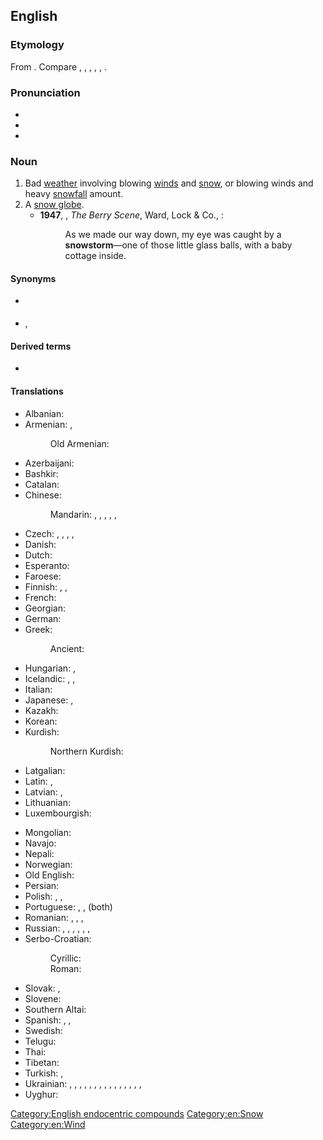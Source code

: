 ==English==

===Etymology===
From {{af|en|snow|storm}}. Compare {{cog|stq|Sneestoarm}}, {{cog|fy|sniestoarm}}, {{cog|de|Schneesturm}}, {{cog|nl|sneeuwstorm}}, {{cog|sv|snöstorm}}, {{cog|is|snjóstormur}}.

===Pronunciation===
* {{IPA|en|/ˈsnəʊstɔːm/}}
* {{audio|en|en-us-snowstorm.ogg|Audio (US)}}
* {{rhymes|en|əʊstɔːm|s=2}}

===Noun===
{{en-noun}}

# Bad [[weather]] involving blowing [[wind]]s and [[snow]], or blowing winds and heavy [[snowfall]] amount.
# A [[snow globe]].
#* '''1947''', {{w|Dornford Yates}}, ''The Berry Scene'', Ward, Lock & Co., {{gbooks|wWYIAQAAIAAJ|273|snowstorm}}:
#*: As we made our way down, my eye was caught by a '''snowstorm'''—one of those little glass balls, with a baby cottage inside.

====Synonyms====
* {{sense|bad weather}} {{l|en|blizzard}}
* {{sense|snow globe}} {{l|en|snowdome}}, {{l|en|snow globe}}

====Derived terms====
* {{l|en|snowstormy}}

====Translations====
{{trans-top|bad weather involving blowing winds and snow}}
* Albanian: {{t|sq|stuhi dëbore}}
* Armenian: {{t+|hy|բուք}}, {{t+|hy|ձյունամրրիկ}}
*: Old Armenian: {{t|xcl|բուք}}
* Azerbaijani: {{t+|az|boran}}
* Bashkir: {{t|ba|буран}}
* Catalan: {{t+|ca|nevada|f}}
* Chinese:
*: Mandarin: {{t+|cmn|暴風雪}}, {{t+|cmn|暴风雪|tr=bàofēngxuě}}, {{t|cmn|大風雪}}, {{t|cmn|大风雪|tr=dàfēngxuě}}, {{t|cmn|雪災}}, {{t|cmn|雪灾|tr=xuězāi}}
* Czech: {{t+|cs|blizard|m}}, {{t|cs|sněhová bouře|f}}, {{t|cs|sněhová vichřice|f}}, {{t+|cs|vánice|f}}, {{t+|cs|metelice|f}}
* Danish: {{t+|da|snestorm|c}}
* Dutch: {{t+|nl|sneeuwstorm|m}}
* Esperanto: {{t|eo|neĝoŝtormo}}
* Faroese: {{t|fo|kavaæl|n}}
* Finnish: {{t+|fi|myräkkä}}, {{t+|fi|lumimyrsky}}, {{t+|fi|pyry}}
* French: {{t+|fr|tempête de neige|f}}
* Georgian: {{t|ka|ქარბუქი}}
* German: {{t+|de|Schneesturm|m}}
* Greek: {{t+|el|χιονοθύελλα|f}}
*: Ancient: {{t|grc|νιφετός|m}}
* Hungarian: {{t+|hu|hóvihar}}, {{t+|hu|hóförgeteg}}
* Icelandic: {{t+|is|snjóstormur|m}}, {{t|is|stórhríð|f}}, {{t+|is|kafaldsbylur|m}}
* Italian: {{t+|it|tormenta|f}}
* Japanese: {{t+|ja|暴風雪|tr=ぼうふうせつ, bōfūsetsu}}, {{t+|ja|吹雪|tr=ふぶき, fubuki}}
* Kazakh: {{t+|kk|боран|tr=boran}}
* Korean: {{t+|ko|눈보라}}
* Kurdish:
*: Northern Kurdish: {{t+|kmr|pûk|f}}
* Latgalian: {{t|ltg|viejputnis}}
* Latin: {{t|la|nigor|m}}, {{t|la|ningor|m}}
* Latvian: {{t|lv|putenis}}, {{t|lv|sniegputenis|m}} {{qualifier|‎}}
* Lithuanian: {{t|lt|pūga|f}}
* Luxembourgish: {{t|lb|Schnéistuerm|m}}
{{trans-mid}}
* Mongolian: {{t-needed|mn}}
* Navajo: {{t|nv|chííl}}
* Nepali: {{t-needed|ne}}
* Norwegian: {{t+|no|snøstorm}}
* Old English: {{t|ang|snāwġebland|n}}
* Persian: {{t+|fa|بوران|tr=burân}}
* Polish: {{t+|pl|śnieżyca|f}}, {{t+|pl|zamieć|f}}, {{t+|pl|zawieja|f}}
* Portuguese: {{t+|pt|nevasca|f}} {{qualifier|Brazil}}, {{t|pt|nevão|m}} {{qualifier|Portugal}}, {{t|pt|[[tempestade]] [[de]] [[neve]]|f}} (both)
* Romanian: {{t|ro|furtună de nea}}, {{t|ro|furtună de zăpadă}}, {{t+|ro|viscol|n}}, {{t+|ro|vifor|n}}
* Russian: {{t+|ru|мете́ль|f}}, {{t+|ru|пурга́|f}}, {{t+|ru|вью́га|f}}, {{t+|ru|бура́н|m}}, {{t|ru|сне́жная бу́ря|f}}, {{t|ru|снегова́я бу́ря|f}}, {{t|ru|сне́жный вихрь|m}}
* Serbo-Croatian:
*: Cyrillic: {{t|sh|мѐћава|f}}
*: Roman: {{t+|sh|mèćava|f}}
* Slovak: {{t|sk|snehová búrka|f}}, {{t|sk|fujavica|f}}
* Slovene: {{t|sl|snežni vihar|m}}
* Southern Altai: {{t|alt|бороон|tr=boroon}}
* Spanish: {{t+|es|nevada|f}}, {{t|es|nevasca|f}}, {{t|es|[[tormenta]] [[de]] [[nieve]]|f}}
* Swedish: {{t+|sv|snöstorm}}
* Telugu: {{t|te|మంచు తుఫాను}}
* Thai: {{t|th|พายุหิมะ}}
* Tibetan: {{t|bo|གངས་འུར}}
* Turkish: {{t+|tr|tipi}}, {{t|tr|kar fırtınası}}
* Ukrainian: {{t|uk|мете́лиця|f}}, {{t|uk|меті́ль|f}}, {{t|uk|заметі́ль|f}}, {{t|uk|завірю́ха|f}}, {{t|uk|хуртови́на|f}}, {{t|uk|хурде́лиця|f}}, {{t|uk|хурте́ча|f}}, {{t|uk|хурди́га|f}}, {{t|uk|ху́га|f}}, {{t|uk|хугові́й|m}}, {{t+|uk|снігови́ця|f}}, {{t|uk|снігові́й|m}}, {{t|uk|сніжни́ця|f}}, {{t|uk|ві́хола|f}}, {{t|uk|заві́я|f}}, {{t|uk|пурга́|f}}
* Uyghur: {{t|ug|شىۋىرغان}}
{{trans-bottom}}

[[Category:English endocentric compounds]]
[[Category:en:Snow]]
[[Category:en:Wind]]